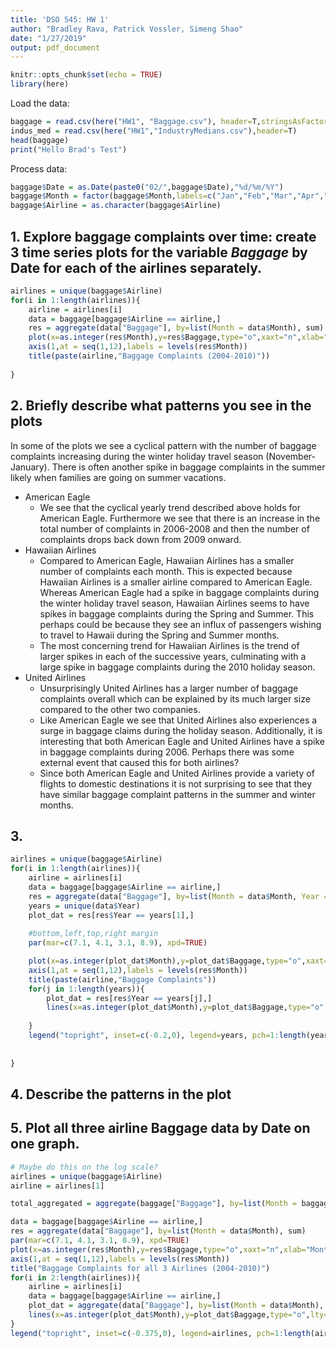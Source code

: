 ```yaml
---
title: 'DSO 545: HW 1'
author: "Bradley Rava, Patrick Vossler, Simeng Shao"
date: "1/27/2019"
output: pdf_document
---
```


```r
knitr::opts_chunk$set(echo = TRUE)
library(here)

```

Load the data:
```r
baggage = read.csv(here("HW1", "Baggage.csv"), header=T,stringsAsFactors = F)
indus_med = read.csv(here("HW1","IndustryMedians.csv"),header=T)
head(baggage)
print("Hello Brad's Test")
```

Process data:
```r
baggage$Date = as.Date(paste0("02/",baggage$Date),"%d/%m/%Y")
baggage$Month = factor(baggage$Month,labels=c("Jan","Feb","Mar","Apr","May","Jun","Jul","Aug","Sep","Oct","Nov","Dec"))
baggage$Airline = as.character(baggage$Airline)
```

## 1. Explore baggage complaints over time: create 3 time series plots for the variable *Baggage* by Date for each of the airlines separately.
```r
airlines = unique(baggage$Airline)
for(i in 1:length(airlines)){
    airline = airlines[i]
    data = baggage[baggage$Airline == airline,]
    res = aggregate(data["Baggage"], by=list(Month = data$Month), sum)
    plot(x=as.integer(res$Month),y=res$Baggage,type="o",xaxt="n",xlab="Month", ylab="Number of Baggage Complaints")
    axis(1,at = seq(1,12),labels = levels(res$Month))
    title(paste(airline,"Baggage Complaints (2004-2010)"))
    
}
```

## 2. Briefly describe what patterns you see in the plots
In some of the plots we see a cyclical pattern with the number of baggage complaints increasing during the winter holiday travel season (November-January). There is often another spike in baggage complaints in the summer likely when families are going on summer vacations.

* American Eagle
    * We see that the cyclical yearly trend described above holds for American Eagle. Furthermore we see that there is an increase in the total number of complaints in 2006-2008 and then the number of complaints drops back down from 2009 onward.
* Hawaiian Airlines
    * Compared to American Eagle, Hawaiian Airlines has a smaller number of complaints each month. This is expected because Hawaiian Airlines is a smaller airline compared to American Eagle. Whereas American Eagle had a spike in baggage complaints during the winter holiday travel season, Hawaiian Airlines seems to have spikes in baggage complaints during the Spring and Summer. This perhaps could be because they see an influx of passengers wishing to travel to Hawaii during the Spring and Summer months.
    * The most concerning trend for Hawaiian Airlines is the trend of larger spikes in each of the successive years, culminating with a large spike in baggage complaints during the 2010 holiday season.
* United Airlines
    * Unsurprisingly United Airlines has a larger number of baggage complaints overall which can be explained by its much larger size compared to the other two companies.
    * Like American Eagle we see that United Airlines also experiences a surge in baggage claims during the holiday season. Additionally, it is interesting that both American Eagle and United Airlines have a spike in baggage complaints during 2006. Perhaps there was some external event that caused this for both airlines?
    * Since both American Eagle and United Airlines provide a variety of flights to domestic destinations it is not surprising to see that they have similar baggage complaint patterns in the summer and winter months.

## 3.
```r
airlines = unique(baggage$Airline)
for(i in 1:length(airlines)){
    airline = airlines[i]
    data = baggage[baggage$Airline == airline,]
    res = aggregate(data["Baggage"], by=list(Month = data$Month, Year = data$Year), sum)
    years = unique(data$Year)
    plot_dat = res[res$Year == years[1],]
    
    #bottom,left,top,right margin
    par(mar=c(7.1, 4.1, 3.1, 8.9), xpd=TRUE)

    plot(x=as.integer(plot_dat$Month),y=plot_dat$Baggage,type="o",xaxt="n",xlab="", ylab="Number of Baggage Complaints",lty=1, col=1, pch = 1,ylim = c(min(res$Baggage),max(res$Baggage)))
    axis(1,at = seq(1,12),labels = levels(res$Month))
    title(paste(airline,"Baggage Complaints"))   
    for(j in 1:length(years)){
        plot_dat = res[res$Year == years[j],]
        lines(x=as.integer(plot_dat$Month),y=plot_dat$Baggage,type="o",lty=j, col=j,pch=j)
        
    }
    legend("topright", inset=c(-0.2,0), legend=years, pch=1:length(years),lty=1:length(years),col=1:length(years), title="Years")
    
    
}
```

## 4. Describe the patterns in the plot

## 5. Plot all three airline Baggage data by Date on one graph.
```r
# Maybe do this on the log scale?
airlines = unique(baggage$Airline)
airline = airlines[1]

total_aggregated = aggregate(baggage["Baggage"], by=list(Month = baggage$Month,Airline=baggage$Airline), sum)

data = baggage[baggage$Airline == airline,]
res = aggregate(data["Baggage"], by=list(Month = data$Month), sum)
par(mar=c(7.1, 4.1, 3.1, 8.9), xpd=TRUE)
plot(x=as.integer(res$Month),y=res$Baggage,type="o",xaxt="n",xlab="Month", ylab="Number of Baggage Complaints",lty=1, col=1, pch = 1,ylim= c(0,max(total_aggregated$Baggage)))
axis(1,at = seq(1,12),labels = levels(res$Month))
title("Baggage Complaints for all 3 Airlines (2004-2010)")
for(i in 2:length(airlines)){
    airline = airlines[i]
    data = baggage[baggage$Airline == airline,]
    plot_dat = aggregate(data["Baggage"], by=list(Month = data$Month), sum)
    lines(x=as.integer(plot_dat$Month),y=plot_dat$Baggage,type="o",lty=i, col=i,pch=i)
}
legend("topright", inset=c(-0.375,0), legend=airlines, pch=1:length(airlines),lty=1:length(airlines),col=1:length(airlines), title="Airlines")

```

